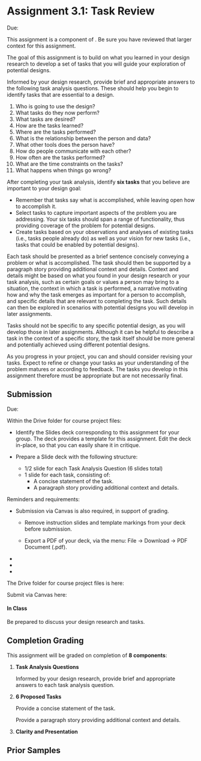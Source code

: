 

# Assignment 3.1: Task Review

<UnderDevelopment display={true} />

Due: <AssignmentDueDateTime assignmentKey={calendarData.assignments.assignment_3_1} />

This assignment is a component of <SiteLink linkKey={SiteLinks.milestone_3_top}/>.
Be sure you have reviewed that larger context for this assignment.

The goal of this assignment is to build on what you learned in your design research
to develop a set of tasks that you will guide your exploration of potential designs.

Informed by your design research, provide brief and appropriate answers to the following task analysis questions.
These should help you begin to identify tasks that are essential to a design.

1. Who is going to use the design?
2. What tasks do they now perform?
3. What tasks are desired?
4. How are the tasks learned?
5. Where are the tasks performed?
6. What is the relationship between the person and data?
7. What other tools does the person have?
8. How do people communicate with each other?
9. How often are the tasks performed?
10. What are the time constraints on the tasks?
11. What happens when things go wrong?

After completing your task analysis, identify __six tasks__ that you believe are important to your design goal:

- Remember that tasks say what is accomplished, while leaving open how to accomplish it.
- Select tasks to capture important aspects of the problem you are addressing.
  Your six tasks should span a range of functionality,
  thus providing coverage of the problem for potential designs.
- Create tasks based on your observations and analyses of existing tasks
  (i.e., tasks people already do)
  as well as your vision for new tasks
  (i.e., tasks that could be enabled by potential designs).

Each task should be presented as a brief sentence concisely conveying a problem or what is accomplished.
The task should then be supported by a paragraph story providing additional context and details.
Context and details might be based on what you found in your design research or your task analysis,
such as certain goals or values a person may bring to a situation,
the context in which a task is performed,
a narrative motivating how and why the task emerges as important for a person to accomplish,
and specific details that are relevant to completing the task.
Such details can then be explored in scenarios with potential designs you will develop in later assignments.

Tasks should not be specific to any specific potential design,
as you will develop those in later assignments.
Although it can be helpful to describe a task in the context of a specific story,
the task itself should be more general and potentially achieved using different potential designs.

As you progress in your project, you can and should consider revising your tasks.
Expect to refine or change your tasks as your understanding of the problem matures or according to feedback.
The tasks you develop in this assignment therefore must be appropriate but are not necessarily final.

## Submission

Due: <AssignmentDueDateTime assignmentKey={calendarData.assignments.assignment_3_1} />

Within the Drive folder for course project files:

- Identify the Slides deck corresponding to this assignment for your group.
  The deck provides a template for this assignment.
  Edit the deck in-place, so that you can easily share it in critique.

- Prepare a Slide deck with the following structure:

  - 1/2 slide for each Task Analysis Question (6 slides total)
  - 1 slide for each task, consisting of:
    - A concise statement of the task.
    - A paragraph story providing additional context and details.

Reminders and requirements:

- Submission via Canvas is also required, in support of grading.
  - Remove instruction slides and template markings from your deck before submission.

  - Export a PDF of your deck, via the menu: File -> Download -> PDF Document (.pdf).

- <GroupAssignment />
- <ClarityAndPresentationReference />
- <ParticipantAnonymity />

The Drive folder for course project files is here:

<CourseDataLink linkKey={courseData.linkDriveProjectFiles} outerComponent="p"/>

Submit via Canvas here:

<AssignmentSubmitCanvasLink assignmentKey={calendarData.assignments.assignment_3_1} />

#### In Class

Be prepared to discuss your design research and tasks.

## Completion Grading

This assignment will be graded on completion of __8 components__:

1. __Task Analysis Questions__

   Informed by your design research, provide brief and appropriate answers to each task analysis question.

2. __6 Proposed Tasks__

   Provide a concise statement of the task.

   Provide a paragraph story providing additional context and details.

3. __Clarity and Presentation__

## Prior Samples

<PriorSamplesWarning />

<ProjectMilestoneSamples milestone='assignment2e' />
